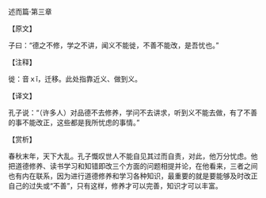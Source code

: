 

述而篇·第三章

【原文】

子曰：“德之不修，学之不讲，闻义不能徙，不善不能改，是吾忧也。”

【注释】

徙：音ｘǐ，迁移。此处指靠近义、做到义。

【译文】

孔子说：“（许多人）对品德不去修养，学问不去讲求，听到义不能去做，有了不善的事不能改正，这些都是我所忧虑的事情。”

【赏析】

春秋末年，天下大乱。孔子慨叹世人不能自见其过而自责，对此，他万分忧虑。他把道德修养、读书学习和知错即改三个方面的问题相提并论，在他看来，三者之间也有内在联系，因为进行道德修养和学习各种知识，最重要的就是要能够及时改正自己的过失或“不善”，只有这样，修养才可以完善，知识才可以丰富。

